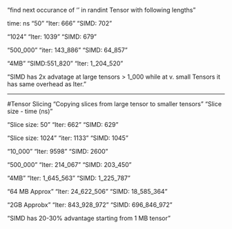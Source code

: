 
"find next occurance of '\n' in randint Tensor with following lengths"

time: ns
"50"
"Iter: 666"
"SIMD: 702"

"1024"
"Iter: 1039"
"SIMD: 679"


"500_000"
"iter: 143_886"
"SIMD: 64_857"


"4MB"
"SIMD:551_820"
"Iter: 1_204_520"

"SIMD has 2x advatage at large tensors > 1_000 while at v. small Tensors it has same overhead as Iter."

-----------------

#Tensor Slicing
"Copying slices from large tensor to smaller tensors"
"Slice size - time (ns)"

"Slice size: 50"
"Iter: 662"
"SIMD: 629"

"Slice size: 1024"
"iter: 1133"
"SIMD: 1045"

"10_000"
"Iter: 9598"
"SIMD: 2600"

"500_000"
"Iter: 214_067 "
"SIMD: 203_450"

"4MB"
"Iter: 1_645_563"
"SIMD: 1_225_787"

"64 MB Approx"
"Iter: 24_622_506"
"SIMD: 18_585_364"

"2GB Approbx"
"Iter: 843_928_972"
"SIMD: 696_846_972"

"SIMD has 20-30% advantage starting from 1 MB tensor"